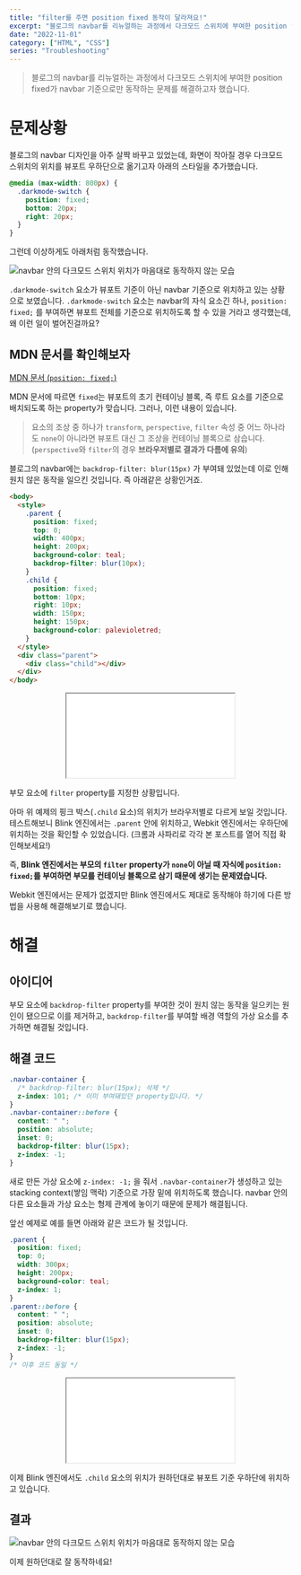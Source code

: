 ```yaml
---
title: "filter를 주면 position fixed 동작이 달라져요!"
excerpt: "블로그의 navbar를 리뉴얼하는 과정에서 다크모드 스위치에 부여한 position fixed가 navbar 기준으로만 동작하는 문제를 해결하고자 했습니다."
date: "2022-11-01"
category: ["HTML", "CSS"]
series: "Troubleshooting"
---
```


> 블로그의 navbar를 리뉴얼하는 과정에서 다크모드 스위치에 부여한 position fixed가 navbar 기준으로만 동작하는 문제를 해결하고자 했습니다.

# 문제상황

블로그의 navbar 디자인을 아주 살짝 바꾸고 있었는데, 화면이 작아질 경우 다크모드 스위치의 위치를 뷰포트 우하단으로 옮기고자 아래의 스타일을 추가했습니다.

```css
@media (max-width: 800px) {
  .darkmode-switch {
    position: fixed;
    bottom: 20px;
    right: 20px;
  }
}
```

그런데 이상하게도 아래처럼 동작했습니다.

![navbar 안의 다크모드 스위치 위치가 마음대로 동작하지 않는 모습](/static/img/filter를_주면_position_fixed_동작이_달라져요!/다크모드_스위치_위치이상.gif)

`.darkmode-switch` 요소가 뷰포트 기준이 아닌 navbar 기준으로 위치하고 있는 상황으로 보였습니다. `.darkmode-switch` 요소는 navbar의 자식 요소긴 하나, `position: fixed;` 를 부여하면 뷰포트 전체를 기준으로 위치하도록 할 수 있을 거라고 생각했는데, 왜 이런 일이 벌어진걸까요?

## MDN 문서를 확인해보자

[MDN 문서 (`position: fixed;`)](https://developer.mozilla.org/ko/docs/Web/CSS/position#fixed)

MDN 문서에 따르면 `fixed`는 뷰포트의 초기 컨테이닝 블록, 즉 루트 요소를 기준으로 배치되도록 하는 property가 맞습니다. 그러나, 이런 내용이 있습니다.

> 요소의 조상 중 하나가 `transform`, `perspective`, `filter` 속성 중 어느 하나라도 `none`이 아니라면 뷰포트 대신 그 조상을 컨테이닝 블록으로 삼습니다. (`perspective`와 `filter`의 경우 **브라우저별로 결과가 다름에 유의**)

블로그의 navbar에는 `backdrop-filter: blur(15px)` 가 부여돼 있었는데 이로 인해 원치 않은 동작을 일으킨 것입니다. 즉 아래같은 상황인거죠.

```html
<body>
  <style>
    .parent {
      position: fixed;
      top: 0;
      width: 400px;
      height: 200px;
      background-color: teal;
      backdrop-filter: blur(10px);
    }
    .child {
      position: fixed;
      bottom: 10px;
      right: 10px;
      width: 150px;
      height: 150px;
      background-color: palevioletred;
    }
  </style>
  <div class="parent">
    <div class="child"></div>
  </div>
</body>
```

<p className='iframe-container' align='center'>
  <iframe
    src='../examples/posts/filter를_주면_position_fixed_동작이_달라져요!/test.html'
    className='h-[400px] w-[350px]'
  ></iframe>
</p>

부모 요소에 `filter` property를 지정한 상황입니다.

아마 위 예제의 핑크 박스(`.child` 요소)의 위치가 브라우저별로 다르게 보일 것입니다. 테스트해보니 Blink 엔진에서는 `.parent` 안에 위치하고, Webkit 엔진에서는 우하단에 위치하는 것을 확인할 수 있었습니다. (크롬과 사파리로 각각 본 포스트를 열어 직접 확인해보세요!)

즉, **Blink 엔진에서는 부모의 `filter` property가 `none`이 아닐 때 자식에 `position: fixed;`를 부여하면 부모를 컨테이닝 블록으로 삼기 때문에 생기는 문제였습니다.**

Webkit 엔진에서는 문제가 없겠지만 Blink 엔진에서도 제대로 동작해야 하기에 다른 방법을 사용해 해결해보기로 했습니다.

# 해결

## 아이디어

부모 요소에 `backdrop-filter` property를 부여한 것이 원치 않는 동작을 일으키는 원인이 됐으므로 이를 제거하고, `backdrop-filter`를 부여할 배경 역할의 가상 요소를 추가하면 해결될 것입니다.

## 해결 코드

```css
.navbar-container {
  /* backdrop-filter: blur(15px); 삭제 */
  z-index: 101; /* 이미 부여돼있던 property입니다. */
}
.navbar-container::before {
  content: " ";
  position: absolute;
  inset: 0;
  backdrop-filter: blur(15px);
  z-index: -1;
}
```

새로 만든 가상 요소에 `z-index: -1;` 을 줘서 `.navbar-container`가 생성하고 있는 stacking context(쌓임 맥락) 기준으로 가장 밑에 위치하도록 했습니다. navbar 안의 다른 요소들과 가상 요소는 형제 관계에 놓이기 때문에 문제가 해결됩니다.

앞선 예제로 예를 들면 아래와 같은 코드가 될 것입니다.

```css
.parent {
  position: fixed;
  top: 0;
  width: 300px;
  height: 200px;
  background-color: teal;
  z-index: 1;
}
.parent::before {
  content: " ";
  position: absolute;
  inset: 0;
  backdrop-filter: blur(15px);
  z-index: -1;
}
/* 이후 코드 동일 */
```

<p className='iframe-container' align='center'>
  <iframe
    src='../examples/posts/filter를_주면_position_fixed_동작이_달라져요!/test_fixed.html'
    className='h-[400px] w-[350px]'
  ></iframe>
</p>

이제 Blink 엔진에서도 `.child` 요소의 위치가 원하던대로 뷰포트 기준 우하단에 위치하고 있습니다.

## 결과

![navbar 안의 다크모드 스위치 위치가 마음대로 동작하지 않는 모습](/static/img/filter를_주면_position_fixed_동작이_달라져요!/해결.gif)

이제 원하던대로 잘 동작하네요!
